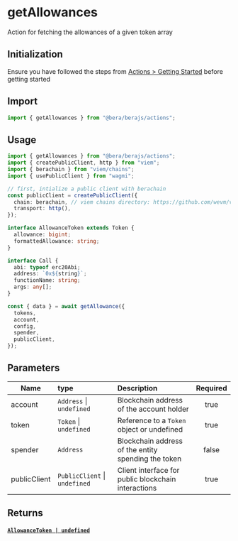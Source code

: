 # getAllowances

Action for fetching the allowances of a given token array

## Initialization

Ensure you have followed the steps from [Actions > Getting Started](/actions/getting-started) before getting started

## Import

```ts
import { getAllowances } from "@bera/berajs/actions";
```

## Usage

```ts
import { getAllowances } from "@bera/berajs/actions";
import { createPublicClient, http } from "viem";
import { berachain } from "viem/chains";
import { usePublicClient } from "wagmi";

// first, intialize a public client with berachain
const publicClient = createPublicClient({
  chain: berachain, // viem chains directory: https://github.com/wevm/viem/blob/main/src/chains/index.ts
  transport: http(),
});

interface AllowanceToken extends Token {
  allowance: bigint;
  formattedAllowance: string;
}

interface Call {
  abi: typeof erc20Abi;
  address: `0x${string}`;
  functionName: string;
  args: any[];
}

const { data } = await getAllowance({
  tokens,
  account,
  config,
  spender,
  publicClient,
});
```


## Parameters

| Name           | type                              | Description                                                               | Required |
| -------------- | :-------------------------------- | :------------------------------------------------------------------------ | :------: |
| account      | `Address` \| `undefined`  | Blockchain address of the account holder         | true     |
| token        | `Token` \| `undefined`    | Reference to a `Token` object or undefined       | true     |
| spender      | `Address`                 | Blockchain address of the entity spending the token | false    |
| publicClient | `PublicClient` \| `undefined` | Client interface for public blockchain interactions | true     |

## Returns

#### [`AllowanceToken | undefined`](/types/AllowanceToken/)
